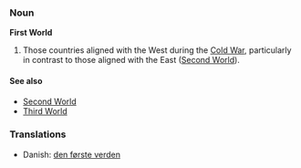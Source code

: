 ===Noun===
'''First World'''

# Those countries aligned with the West during the [[Cold War]], particularly in contrast to those aligned with the East ([[Second World]]).

====See also====
*[[Second World]]
*[[Third World]]

===Translations===
*Danish: [[den første verden]]